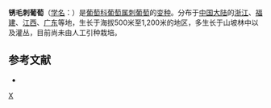 {{Infraspeciesbox
| image = 
| image_caption = 
| status = 
| status_system = 
| genus = Vitis
| species = davidii
| varietas = ferruginea
| authority = Merr. & Chun
}}

'''锈毛刺葡萄'''（[[学名|学名]]：{{lang|la|''Vitis davidii'' var. ''ferruginea''}}）是[[葡萄科|葡萄科]][[葡萄属|葡萄属]][[刺葡萄|刺葡萄]]的[[变种|变种]]。分布于[[中国大陆|中国大陆]]的[[浙江|浙江]]、[[福建|福建]]、[[江西|江西]]、[[广东|广东]]等地，生长于海拔500米至1,200米的地区，多生长于山坡林中以及灌丛，目前尚未由人工引种栽培。

== 参考文献 ==
<div class="references-small">
* {{cite web| url =http://www.bioinfo.cn/db05/KmzwSpecies.php?action=view&id=28940| title =锈毛刺葡萄（变种）| work =《中国高等植物数据库全库》| publisher =中国科学院微生物研究所| author =昆明植物研究所| accessdate =2009-02-26| deadurl =yes| archiveurl =https://web.archive.org/web/20160305050226/http://www.bioinfo.cn/db05/KmzwSpecies.php?action=view&id=28940| archivedate =2016-03-05}}
</div>
{{Taxonbar|from=Q18383726}}

[[Category:葡萄属|X]]


{{植物小作品}}